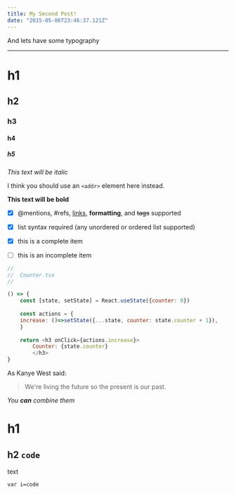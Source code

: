 ```yaml
---
title: My Second Post!
date: "2015-05-06T23:46:37.121Z"
---
```


And lets have some typography

<hr />

# h1 
## h2 
### h3
#### h4 
##### h5 


*This text will be italic*




I think you should use an `<addr>` element here instead.


**This text will be bold**


- [x] @mentions, #refs, [links](), **formatting**, and <del>tags</del> supported
- [x] list syntax required (any unordered or ordered list supported)
- [x] this is a complete item
- [ ] this is an incomplete item


```javascript live=true
//
//  Counter.tsx
//

() => {
    const [state, setState] = React.useState({counter: 0})
    
    const actions = {
    increase: ()=>setState({...state, counter: state.counter + 1}),
    }
    
    return <h3 onClick={actions.increase}>
        Counter: {state.counter}
        </h3>
}
```

As Kanye West said:

> We're living the future so
> the present is our past.

_You **can** combine them_


# h1 

## h2 ```code```

text


```var i=code```
 
